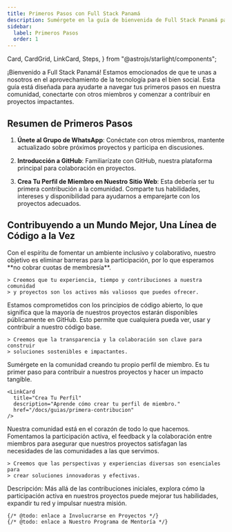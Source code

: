 ```yaml
---
title: Primeros Pasos con Full Stack Panamá
description: Sumérgete en la guía de bienvenida de Full Stack Panamá para nuevos miembros. Explora los pasos iniciales, herramientas recomendadas y cómo contribuir.
sidebar:
  label: Primeros Pasos
  order: 1
---
```


  Card,
  CardGrid,
  LinkCard,
  Steps,
} from "@astrojs/starlight/components";

¡Bienvenido a Full Stack Panamá! Estamos emocionados de que te unas a nosotros en el aprovechamiento de la tecnología para el bien social. Esta guía está diseñada para ayudarte a navegar tus primeros pasos en nuestra comunidad, conectarte con otros miembros y comenzar a contribuir en proyectos impactantes.

## Resumen de Primeros Pasos

<Steps>

1. **Únete al Grupo de WhatsApp**: Conéctate con otros miembros, mantente actualizado sobre próximos proyectos y participa en discusiones.
   <LinkCard
     title="Solicitar Unirse"
     description="Haz clic aquí para unirte a nuestro grupo de WhatsApp."
     target="_blank"
     href="https://chat.whatsapp.com/CTVgLYNu1sqGH4pkb5wLw0"
   />

2. **Introducción a GitHub**: Familiarízate con GitHub, nuestra plataforma principal para colaboración en proyectos.
   <LinkCard
     title="Lee nuestra Guía de GitHub"
     description="Aprende cómo usar GitHub para contribuir a proyectos."
     href="/docs/guias/contribuyendo-en-github"
   />

3. **Crea Tu Perfil de Miembro en Nuestro Sitio Web**: Esta debería ser tu primera contribución a la comunidad. Comparte tus habilidades, intereses y disponibilidad para ayudarnos a emparejarte con los proyectos adecuados.
   <LinkCard
     title="Crea Tu Perfil"
     description="Aprende cómo crear tu perfil de miembro."
     href="/docs/guias/primera-contribucion"
   />

</Steps>

## Contribuyendo a un Mundo Mejor, Una Línea de Código a la Vez

<CardGrid stagger>

  <Card title="Inclusivo" icon="document">
    Con el espíritu de fomentar un ambiente inclusivo y colaborativo, nuestro
    objetivo es eliminar barreras para la participación, por lo que esperamos
    **no cobrar cuotas de membresía**.

    > Creemos que tu experiencia, tiempo y contribuciones a nuestra comunidad
    > y proyectos son los activos más valiosos que puedes ofrecer.

  </Card>

  <Card title="Código Abierto" icon="open-book">
    Estamos comprometidos con los principios de código abierto, lo que significa
    que la mayoría de nuestros proyectos estarán disponibles públicamente en GitHub.
    Esto permite que cualquiera pueda ver, usar y contribuir a nuestro código base.

    > Creemos que la transparencia y la colaboración son clave para construir
    > soluciones sostenibles e impactantes.

  </Card>

  <Card title="Primera contribución" icon="star">
    Sumérgete en la comunidad creando tu propio perfil de miembro. Es tu primer
    paso para contribuir a nuestros proyectos y hacer un impacto tangible.

    <LinkCard
      title="Crea Tu Perfil"
      description="Aprende cómo crear tu perfil de miembro."
      href="/docs/guias/primera-contribucion"
    />

  </Card>

  <Card title="Impulsado por la Comunidad" icon="seti:license">
    Nuestra comunidad está en el corazón de todo lo que hacemos. Fomentamos la
    participación activa, el feedback y la colaboración entre miembros para asegurar
    que nuestros proyectos satisfagan las necesidades de las comunidades a las que servimos.

    > Creemos que las perspectivas y experiencias diversas son esenciales para
    > crear soluciones innovadoras y efectivas.

  </Card>

  <Card title="Participa y Crece" icon="rocket">
    Descripción: Más allá de las contribuciones iniciales, explora cómo la
    participación activa en nuestros proyectos puede mejorar tus habilidades,
    expandir tu red y impulsar nuestra misión.

    {/* @todo: enlace a Involucrarse en Proyectos */}
    {/* @todo: enlace a Nuestro Programa de Mentoría */}

  </Card>

</CardGrid>
